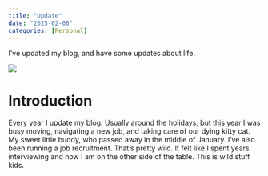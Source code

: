 ```yaml
---
title: "Update"
date: "2025-02-06"
categories: [Personal]
---
```


I've updated my blog, and have some updates about life.  

![](thumbnail.jpg)

# Introduction

Every year I update my blog. Usually around the holidays, but this year I was busy moving, navigating a new job, and taking care of our dying kitty cat. My sweet little buddy, who passed away in the middle of January. I've also been running a job recruitment. That's pretty wild. It felt like I spent years interviewing and now I am on the other side of the table. This is wild stuff kids. 





